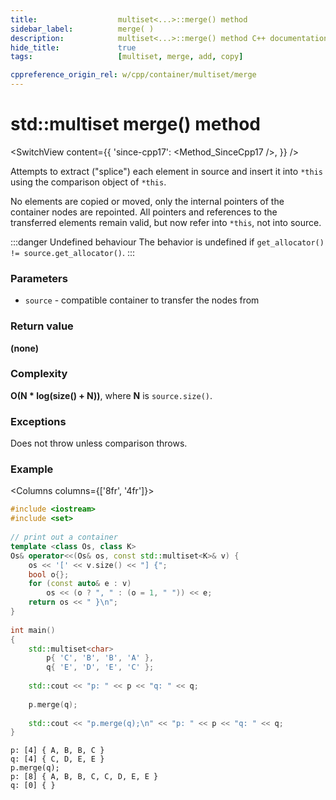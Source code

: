 ```yaml
---
title:					multiset<...>::merge() method
sidebar_label:			merge( )
description:			multiset<...>::merge() method C++ documentation
hide_title:				true
tags:					[multiset, merge, add, copy]

cppreference_origin_rel: w/cpp/container/multiset/merge
---
```



<!-- Terms -->

<!----------------- Codes ---------------------->


# std::multiset merge() method

<SwitchView content={{
    'since-cpp17': <Method_SinceCpp17 />,
    }} />

Attempts to extract ("splice") each element in source and insert it into `*this` using the comparison object of `*this`.

No elements are copied or moved, only the internal pointers of the container nodes are repointed. All pointers and references to the transferred elements remain valid, but now refer into `*this`, not into source.

:::danger Undefined behaviour
The behavior is undefined if `get_allocator() != source.get_allocator()`.
:::

### Parameters

 - `source` - compatible container to transfer the nodes from

### Return value

**(none)**

### Complexity


**O(N * log(size() + N))**, where **N** is `source.size()`.

### Exceptions

Does not throw unless comparison throws.

### Example

<Columns columns={['8fr', '4fr']}>
<div>

```cpp title='Main.cpp' showLineNumbers
#include <iostream>
#include <set>
 
// print out a container
template <class Os, class K>
Os& operator<<(Os& os, const std::multiset<K>& v) {
    os << '[' << v.size() << "] {";
    bool o{};
    for (const auto& e : v)
        os << (o ? ", " : (o = 1, " ")) << e;
    return os << " }\n";
}
 
int main()
{
    std::multiset<char>
        p{ 'C', 'B', 'B', 'A' }, 
        q{ 'E', 'D', 'E', 'C' };
 
    std::cout << "p: " << p << "q: " << q;
 
    p.merge(q);
 
    std::cout << "p.merge(q);\n" << "p: " << p << "q: " << q;
}
```

</div>
<div>

```plaintext title="Output"
p: [4] { A, B, B, C }
q: [4] { C, D, E, E }
p.merge(q);
p: [8] { A, B, B, C, C, D, E, E }
q: [0] { }
```

</div>
</Columns>
